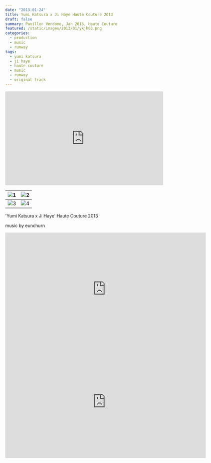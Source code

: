 ```yaml
---
date: "2013-01-24"
title: Yumi Katsura x Ji Haye Haute Couture 2013
draft: false
summary: Pavillon Vendome, Jan 2013, Haute Couture
featured: /static/images/2013/01/ykjh03.png
categories:
  - production
  - music
  - runway
tags:
  - yumi katsura
  - ji haye
  - haute couture
  - music
  - runway
  - original track
---
```


<div className="container flex justify-center">
  <iframe
    width="100%"
    height="300"
    scrolling="no"
    frameBorder="no"
    allow="autoplay"
    src="https://w.soundcloud.com/player/?url=https%3A//api.soundcloud.com/tracks/79151342&amp;color=%23ff5500&amp;auto_play=false&amp;hide_related=false&amp;show_comments=true&amp;show_user=true&amp;show_reposts=false&amp;show_teaser=true&amp;visual=true"
  ></iframe>
</div>

| ![1](/static/images/2013/01/ykjh01.png) | ![2](/static/images/2013/01/ykjh02.png) |
| :-------------------------------------: | :-------------------------------------: |
| ![3](/static/images/2013/01/ykjh03.png) | ![4](/static/images/2013/01/ykjh04.png) |

'Yumi Katsura x Ji Haye' Haute Couture 2013

music by eunchurn

<div className="aspect-ratio container flex justify-center">
  <iframe
    src="https://player.vimeo.com/video/148250574"
    width="640"
    height="360"
    frameBorder="0"
    webkitallowfullscreen="true"
    mozallowfullscreen="true"
    allowFullScreen
  ></iframe>
</div>
<div className="aspect-ratio container flex justify-center">
  <iframe
    src="https://player.vimeo.com/video/148251096"
    width="640"
    height="360"
    frameBorder="0"
    webkitallowfullscreen="true"
    mozallowfullscreen="true"
    allowFullScreen
  ></iframe>
</div>
